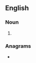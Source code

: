 ==English==

===Noun===
{{head|en|noun plural form}}

# {{plural of|yaup|lang=en}}

===Anagrams===
* {{anagrams|en|puyas}}
